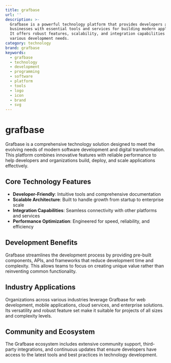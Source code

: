 ```yaml
---
title: grafbase
url: ''
description: >-
  Grafbase is a powerful technology platform that provides developers and
  businesses with essential tools and services for building modern applications.
  It offers robust features, scalability, and integration capabilities for
  various development needs.
category: technology
brand: grafbase
keywords:
  - grafbase
  - technology
  - development
  - programming
  - software
  - platform
  - tools
  - logo
  - icon
  - brand
  - svg
---
```


# grafbase

Grafbase is a comprehensive technology solution designed to meet the evolving needs of modern software development and digital transformation. This platform combines innovative features with reliable performance to help developers and organizations build, deploy, and scale applications effectively.

## Core Technology Features

- **Developer-Friendly**: Intuitive tools and comprehensive documentation
- **Scalable Architecture**: Built to handle growth from startup to enterprise scale
- **Integration Capabilities**: Seamless connectivity with other platforms and services
- **Performance Optimization**: Engineered for speed, reliability, and efficiency

## Development Benefits

Grafbase streamlines the development process by providing pre-built components, APIs, and frameworks that reduce development time and complexity. This allows teams to focus on creating unique value rather than reinventing common functionality.

## Industry Applications

Organizations across various industries leverage Grafbase for web development, mobile applications, cloud services, and enterprise solutions. Its versatility and robust feature set make it suitable for projects of all sizes and complexity levels.

## Community and Ecosystem

The Grafbase ecosystem includes extensive community support, third-party integrations, and continuous updates that ensure developers have access to the latest tools and best practices in technology development.
